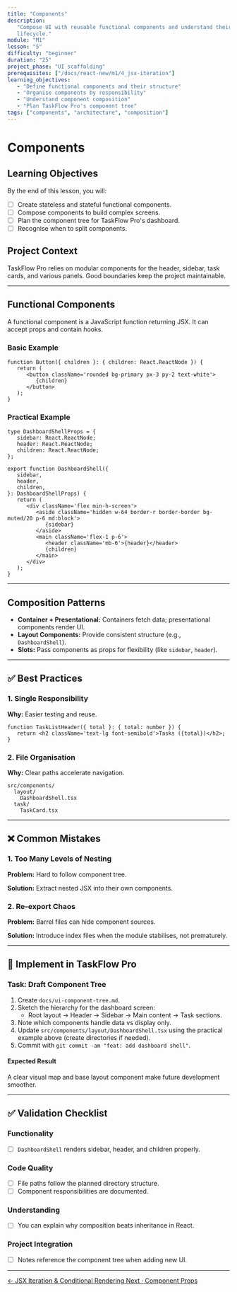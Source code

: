 ```yaml
---
title: "Components"
description:
   "Compose UI with reusable functional components and understand their
   lifecycle."
module: "M1"
lesson: "5"
difficulty: "beginner"
duration: "25"
project_phase: "UI scaffolding"
prerequisites: ["/docs/react-new/m1/4_jsx-iteration"]
learning_objectives:
   - "Define functional components and their structure"
   - "Organise components by responsibility"
   - "Understand component composition"
   - "Plan TaskFlow Pro's component tree"
tags: ["components", "architecture", "composition"]
---
```


# Components

## Learning Objectives

By the end of this lesson, you will:

-  [ ] Create stateless and stateful functional components.
-  [ ] Compose components to build complex screens.
-  [ ] Plan the component tree for TaskFlow Pro's dashboard.
-  [ ] Recognise when to split components.

## Project Context

TaskFlow Pro relies on modular components for the header, sidebar, task cards,
and various panels. Good boundaries keep the project maintainable.

---

## Functional Components

A functional component is a JavaScript function returning JSX. It can accept
props and contain hooks.

### Basic Example

```tsx
function Button({ children }: { children: React.ReactNode }) {
   return (
      <button className='rounded bg-primary px-3 py-2 text-white'>
         {children}
      </button>
   );
}
```

### Practical Example

```tsx
type DashboardShellProps = {
   sidebar: React.ReactNode;
   header: React.ReactNode;
   children: React.ReactNode;
};

export function DashboardShell({
   sidebar,
   header,
   children,
}: DashboardShellProps) {
   return (
      <div className='flex min-h-screen'>
         <aside className='hidden w-64 border-r border-border bg-muted/20 p-6 md:block'>
            {sidebar}
         </aside>
         <main className='flex-1 p-6'>
            <header className='mb-6'>{header}</header>
            {children}
         </main>
      </div>
   );
}
```

---

## Composition Patterns

-  **Container + Presentational:** Containers fetch data; presentational
   components render UI.
-  **Layout Components:** Provide consistent structure (e.g., `DashboardShell`).
-  **Slots:** Pass components as props for flexibility (like `sidebar`,
   `header`).

---

## ✅ Best Practices

### 1. Single Responsibility

**Why:** Easier testing and reuse.

```tsx
function TaskListHeader({ total }: { total: number }) {
   return <h2 className='text-lg font-semibold'>Tasks ({total})</h2>;
}
```

### 2. File Organisation

**Why:** Clear paths accelerate navigation.

```text
src/components/
  layout/
    DashboardShell.tsx
  task/
    TaskCard.tsx
```

---

## ❌ Common Mistakes

### 1. Too Many Levels of Nesting

**Problem:** Hard to follow component tree.

**Solution:** Extract nested JSX into their own components.

### 2. Re-export Chaos

**Problem:** Barrel files can hide component sources.

**Solution:** Introduce index files when the module stabilises, not prematurely.

---

## 🔨 Implement in TaskFlow Pro

### Task: Draft Component Tree

1. Create `docs/ui-component-tree.md`.
2. Sketch the hierarchy for the dashboard screen:
   -  Root layout → Header → Sidebar → Main content → Task sections.
3. Note which components handle data vs display only.
4. Update `src/components/layout/DashboardShell.tsx` using the practical example
   above (create directories if needed).
5. Commit with `git commit -am "feat: add dashboard shell"`.

#### Expected Result

A clear visual map and base layout component make future development smoother.

---

## ✅ Validation Checklist

### Functionality

-  [ ] `DashboardShell` renders sidebar, header, and children properly.

### Code Quality

-  [ ] File paths follow the planned directory structure.
-  [ ] Component responsibilities are documented.

### Understanding

-  [ ] You can explain why composition beats inheritance in React.

### Project Integration

-  [ ] Notes reference the component tree when adding new UI.

---

<div className='mt-8 flex justify-between'>
   <a
      href='/docs/react-new/m1/4_jsx-iteration'
      className='text-sm font-medium text-muted-foreground hover:text-foreground'
   >
      ← JSX Iteration & Conditional Rendering
   </a>
   <a
      href='/docs/react-new/m1/6_component-props'
      className='text-sm font-medium text-primary hover:text-primary/80'
   >
      Next · Component Props
   </a>
</div>
